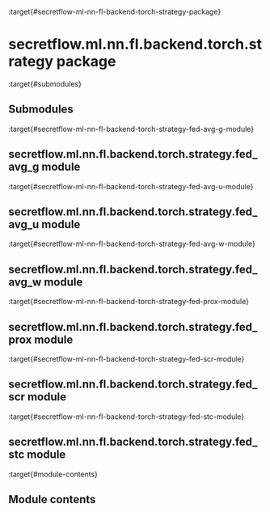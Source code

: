 :target{#secretflow-ml-nn-fl-backend-torch-strategy-package}

# secretflow\.ml.nn.fl.backend.torch.strategy package

:target{#submodules}

## Submodules

:target{#secretflow-ml-nn-fl-backend-torch-strategy-fed-avg-g-module}

## secretflow\.ml.nn.fl.backend.torch.strategy.fed\_avg\_g module

:target{#secretflow-ml-nn-fl-backend-torch-strategy-fed-avg-u-module}

## secretflow\.ml.nn.fl.backend.torch.strategy.fed\_avg\_u module

:target{#secretflow-ml-nn-fl-backend-torch-strategy-fed-avg-w-module}

## secretflow\.ml.nn.fl.backend.torch.strategy.fed\_avg\_w module

:target{#secretflow-ml-nn-fl-backend-torch-strategy-fed-prox-module}

## secretflow\.ml.nn.fl.backend.torch.strategy.fed\_prox module

:target{#secretflow-ml-nn-fl-backend-torch-strategy-fed-scr-module}

## secretflow\.ml.nn.fl.backend.torch.strategy.fed\_scr module

:target{#secretflow-ml-nn-fl-backend-torch-strategy-fed-stc-module}

## secretflow\.ml.nn.fl.backend.torch.strategy.fed\_stc module

:target{#module-contents}

## Module contents
